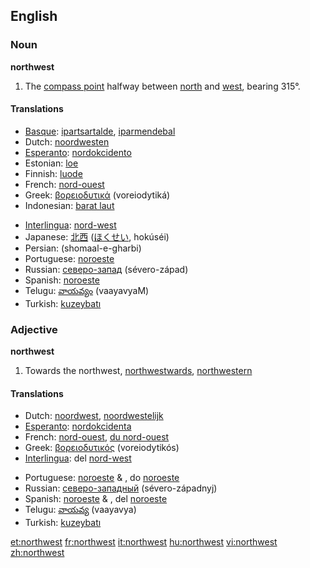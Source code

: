 ==English==

===Noun===
'''northwest'''

# The [[compass point]] halfway between [[north]] and [[west]], bearing 315°.

====Translations====
{{top}}
*[[Basque]]: [[ipartsartalde]], [[iparmendebal]]
*Dutch: [[noordwesten]] {{n}}
*[[Esperanto]]: [[nordokcidento]]
*Estonian: [[loe]]
*Finnish: [[luode]]
*French: [[nord-ouest]] {{m}}
*Greek: [[βορειοδυτικά]] (voreiodytiká)
*Indonesian: [[barat laut]]
{{mid}}
*[[Interlingua]]: [[nord-west]]
*Japanese: [[北西]] ([[ほくせい]], hokúséi)
*Persian: {{FAchar|[[شمال غربی]]}} (shomaal-e-gharbi)
*Portuguese: [[noroeste]] {{m}}
*Russian: [[северо-запад]] (sévero-západ) {{m}}
*Spanish: [[noroeste]] {{m}}
*Telugu: [[వాయవ్యం]] (vaayavyaM)
*Turkish: [[kuzeybatı]]
{{bottom}}

===Adjective===
'''northwest'''

# Towards the northwest, [[northwestward]]s, [[northwestern]]

====Translations====
{{top}}
*Dutch: [[noordwest]], [[noordwestelijk]]
*[[Esperanto]]: [[nordokcidenta]]
*French: [[nord-ouest]], [[du nord-ouest]]
*Greek: [[βορειοδυτικός]] (voreiodytikós)
*[[Interlingua]]: del [[nord-west]]
{{mid}}
*Portuguese: [[noroeste]] {{m}} & {{f}}, do [[noroeste]]
*Russian: [[северо-западный]] (sévero-západnyj)
*Spanish: [[noroeste]] {{m}} & {{f}}, del [[noroeste]]
*Telugu: [[వాయవ్య]] (vaayavya) 
*Turkish: [[kuzeybatı]]
{{bottom}}

[[et:northwest]]
[[fr:northwest]]
[[it:northwest]]
[[hu:northwest]]
[[vi:northwest]]
[[zh:northwest]]